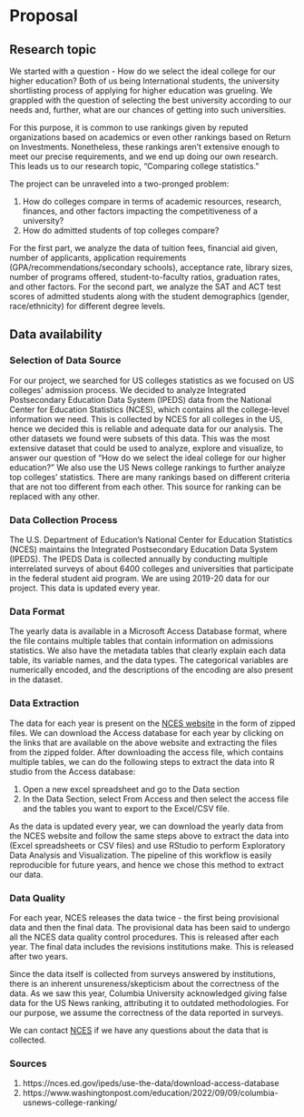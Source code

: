 # Proposal

## Research topic
We started with a question - How do we select the ideal college for our higher education?
Both of us being International students, the university shortlisting process of applying for higher education was grueling. We grappled with the 
question of selecting the best university according to our needs and, further, what are our chances of getting into such universities. 


For this purpose, it is common to use rankings given by reputed organizations based on academics or even other rankings based on Return on Investments. Nonetheless, these rankings aren’t extensive enough to meet our precise requirements, and we end up doing our own research.
This leads us to our research topic, “Comparing college statistics.”


The project can be unraveled into a two-pronged problem: 

1. How do colleges compare in terms of academic resources, research, finances, and other factors impacting the competitiveness of a university?
2. How do admitted students of top colleges compare? 


For the first part, we analyze the data of tuition fees, financial aid given, number of applicants, application requirements (GPA/recommendations/secondary schools), acceptance rate, library sizes, number of programs offered, student-to-faculty ratios, graduation rates, and other factors.
For the second part, we analyze the SAT and ACT test scores of admitted students along with the student demographics (gender, race/ethnicity) for different degree levels.


## Data availability

### Selection of Data Source
For our project, we searched for US colleges statistics as we focused on US colleges' admission process.
We decided to analyze Integrated Postsecondary Education Data System (IPEDS) data from the National Center for Education Statistics (NCES), which contains all the college-level information we need.
This is collected by NCES for all colleges in the US, hence we decided this is reliable and adequate data for our analysis. 
The other datasets we found were subsets of this data. This was the most extensive dataset that could be used to analyze, explore and visualize, to answer our question of “How do we select the ideal college for our higher education?”
We also use the US News college rankings to further analyze top colleges' statistics. There are many rankings based on different criteria that are not too different from each other. This source for ranking can be replaced with any other.

### Data Collection Process
The U.S. Department of Education's National Center for Education Statistics (NCES) maintains the Integrated Postsecondary Education Data System (IPEDS). The IPEDS Data is collected annually by conducting multiple interrelated surveys of about 6400 colleges and universities that participate in the federal student aid program. We are using 2019-20 data for our project. This data is updated every year.

### Data Format
The yearly data is available in a Microsoft Access Database format, where the file contains multiple tables that contain information on admissions statistics.
We also have the metadata tables that clearly explain each data table, its variable names, and the data types.
The categorical variables are numerically encoded, and the descriptions of the encoding are also present in the dataset.

### Data Extraction
The data for each year is present on the [NCES website](https://nces.ed.gov/ipeds/use-the-data/download-access-database) in the form of zipped files. We can download the Access database for each year by clicking on the links that are available on the above website and extracting the files from the zipped folder.
After downloading the access file, which contains multiple tables, we can do the following steps to extract the data into R studio from the Access database:

1. Open a new excel spreadsheet and go to the Data section
2. In the Data Section, select From Access and then select the access file and the tables you want to export to the Excel/CSV file.

As the data is updated every year, we can download the yearly data from the NCES website and follow the same steps above to extract the data into (Excel spreadsheets or CSV files) and use RStudio to perform Exploratory Data Analysis and Visualization. The pipeline of this workflow is easily reproducible for future years, and hence we chose this method to extract our data.

### Data Quality
For each year, NCES releases the data twice - the first being provisional data and then the final data. The provisional data has been said to undergo all the NCES data quality control procedures. This is released after each year. The final data includes the revisions institutions make. This is released after two years.

Since the data itself is collected from surveys answered by institutions, there is an inherent unsureness/skepticism about the correctness of the data. As we saw this year, Columbia University acknowledged giving false data for the US News ranking, attributing it to outdated methodologies. For our purpose, we assume the correctness of the data reported in surveys.

We can contact [NCES](https://nces.ed.gov/help/webmail/) if we have any questions about the data that is collected. 

### Sources
1. https://nces.ed.gov/ipeds/use-the-data/download-access-database
2. https://www.washingtonpost.com/education/2022/09/09/columbia-usnews-college-ranking/


